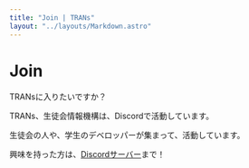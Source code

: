 ```yaml
---
title: "Join | TRANs"
layout: "../layouts/Markdown.astro"
---
```

# Join
TRANsに入りたいですか？

TRANs、生徒会情報機構は、Discordで活動しています。

生徒会の人や、学生のデベロッパーが集まって、活動しています。

興味を持った方は、[Discordサーバー](https://discord.gg/7AwHGrhf6z)まで！
